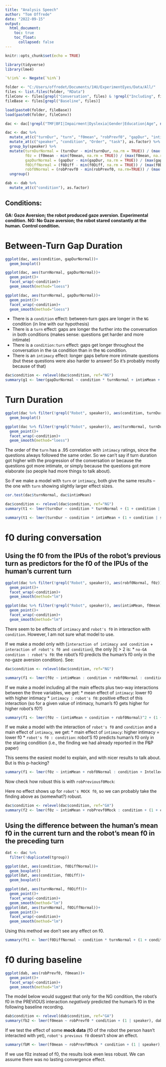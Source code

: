 ```yaml
---
title: "Analysis Speech"
author: "Tom Offrede"
date: "2022-09-15"
output:
  html_document:
    toc: true
    toc_float: 
      collapsed: false
---
```


```r
knitr::opts_chunk$set(echo = TRUE)
```

```r
library(tidyverse)
library(lme4)

`%!in%` <- Negate(`%in%`)

folder <- "C:/Users/offredet/Documents/1HU/ExperimentEyes/Data/All/"
files <- list.files(folder, "RData")
fileConv <- files[grepl("Conversation", files) & !grepl("Including", files)]
fileBase <- files[grepl("Baseline", files)]

load(paste0(folder, fileBase))
load(paste0(folder, fileConv))

dac <- dac[!grepl("TMF|BFI|Impairment|Dyslexia|Gender|Education|Age", names(dac))]

dac <- dac %>%
  mutate_at(c("turnDur", "turn", "f0mean", "robPrevf0", "gapDur", "intimMean", "intimSD", "intimMed"), as.numeric) %>%
  mutate_at(c("speaker", "condition", "Order", "task"), as.factor) %>% 
  group_by(speaker) %>%
  mutate(turnDurNormal = (turnDur - min(turnDur, na.rm = TRUE)) / (max(turnDur, na.rm = TRUE) - min(turnDur, na.rm = TRUE)),
         f0z = (f0mean - min(f0mean, na.rm = TRUE)) / (max(f0mean, na.rm = TRUE) - min(f0mean, na.rm = TRUE)),
         gapDurNormal = (gapDur - min(gapDur, na.rm = TRUE)) / (max(gapDur, na.rm = TRUE) - min(gapDur, na.rm = TRUE)), 
         f0DiffNormal = (f0Diff - min(f0Diff, na.rm = TRUE)) / (max(f0Diff, na.rm = TRUE) - min(f0Diff, na.rm = TRUE)),
         robf0Normal = (robPrevf0 - min(robPrevf0, na.rm=TRUE)) / (max(robPrevf0, na.rm=TRUE) - min(robPrevf0, na.rm=TRUE))) %>%
  ungroup()

dab <- dab %>%
  mutate_at(c("condition"), as.factor)
```

## Conditions:
**GA: Gaze Aversion; the robot produced gaze aversion. Experimental condition.**
**NG: No Gaze aversion; the robot stared constantly at the human. Control condition.**

# Between-Turn Gap Duration

```r
ggplot(dac, aes(condition, gapDurNormal))+
  geom_boxplot()

ggplot(dac, aes(turnNormal, gapDurNormal))+
  geom_point()+
  facet_wrap(~condition)+
  geom_smooth(method="loess")

ggplot(dac, aes(turnNormal, gapDurNormal))+
  geom_point()+
  facet_wrap(~condition)+
  geom_smooth(method="loess")
```


* There is a `condition` effect: between-turn gaps are longer in the `NG` condition (in line with our  hypothesis)
* There is a `turn` effect: gaps are longer the further into the conversation in both conditions (makes sense: questions get harder and more intimate)
* There is a `condition:turn` effect: gaps get longer throughout the conversation in the `GA` condition than in the `NG` condition.
* There is an `intimacy` effect: longer gaps before more intimate questions (but these questions were also harder to answer! So it's probably mostly because of that)

```r
dac$condition <- relevel(dac$condition, ref="NG")
summary(g1 <- lmer(gapDurNormal ~ condition * turnNormal + intimMean + (1 + condition | speaker), dac))
```

# Turn Duration

```r
ggplot(dac %>% filter(!grepl("Robot", speaker)), aes(condition, turnDurNormal))+
  geom_boxplot()

ggplot(dac %>% filter(!grepl("Robot", speaker)), aes(turnNormal, turnDurNormal))+
  geom_point()+
  facet_wrap(~condition)+
  geom_smooth(method="loess")
```


The order of the `turn` has a .95 correlation with `intimacy` ratings, since the questions always followed the same order. So we can't say if turn duration got higher with the progression of the conversation or because the questions got more intimate, or simply because the questions got more elaborate (so people had more things to talk about).

So if we make a model with `turn` or `intimacy`, both give the same results -- the one with `turn` showing slightly larger effect sizes.



```r
cor.test(dac$turnNormal, dac$intimMean)

dac$condition <- relevel(dac$condition, ref="NG")
summary(t1 <- lmer(turnDur ~ condition * turnNormal + (1 + condition | speaker), dac %>% filter(!grepl("Robot", speaker))))

summary(t1 <- lmer(turnDur ~ condition * intimMean + (1 + condition | speaker), dac %>% filter(!grepl("Robot", speaker))))
```

# f0 during conversation

## Using the f0 from the IPUs of the robot's previous turn as predictors for the f0 of the IPUs of the human's current turn

```r
ggplot(dac %>% filter(!grepl("Robot", speaker)), aes(robf0Normal, f0z))+
  geom_point()+
  facet_wrap(~condition)+
  geom_smooth(method="lm")

ggplot(dac %>% filter(!grepl("Robot", speaker)), aes(intimMean, f0mean))+
  geom_point()+
  facet_wrap(~condition)+
  geom_smooth(method="lm")
```


There seem to be effects of `intimacy` and `robot's f0` in interaction with `condition`. However, I am not sure what model to use.

If we make a model only with (`interaction of intimacy and condition` + `interaction of robot's f0 and condition`), the only |t| > 2 is:
* `no-GA condition : robot's f0`: the robot's f0 predicts the human's f0 only in the no-gaze aversion condition). See:

```r
dac$condition <- relevel(dac$condition, ref="NG")

summary(f1 <- lmer(f0z ~ intimMean : condition + robf0Normal : condition + (1 + condition | speaker), dac %>% filter(!grepl("Robot", speaker))))
```


If we make a model including all the main effects plus two-way interactions between the three variables, we get:
* mean effect of `intimacy`: lower f0 with higher intimacy
* `intimacy : robot's f0`: positive effect of this interaction (so for a given value of intimacy, human's f0 gets higher for higher robot's f0?)

```r
summary(f1 <- lmer(f0z ~ (intimMean + condition + robf0Normal)^2 + (1 + condition | speaker), dac %>% filter(!grepl("Robot", speaker))))
```

If we make a model with the interaction of `robot's f0` and `condition` and a main effect of `intimacy`, we get:
* main effect of `intimacy`: higher intimacy = lower f0
* `robot's f0 : condition`: robot'S f0 predicts human's f0 only in the staring condition (i.e., the finding we had already reported in the P&P paper)

This seems the easiest model to explain, and with nicer results to talk about. But is this p-hacking?

```r
summary(f1 <- lmer(f0z ~ intimMean + robf0Normal : condition + IntellectOpenness : condition + (1 + condition | speaker), dac %>% filter(!grepl("Robot", speaker))))
```

Now check how robust this is with `robPreviousf0Mock`:

Here no effect shows up for `robot's MOCK f0`, so we can probably take the finding above as (somewhat?) robust.

```r
dac$condition <- relevel(dac$condition, ref="GA")
summary(f2 <- lmer(f0z ~ intimMean + robPrevf0Mock : condition + (1 + condition | speaker), dac %>% filter(!grepl("Robot", speaker))))
```


## Using the difference between the human's mean f0 in the current turn and the robot's mean f0 in the preceding turn

```r
dat <- dac %>% 
  filter(!duplicated(tgroup))
```


```r
ggplot(dat, aes(condition, f0DiffNormal))+
  geom_boxplot()
ggplot(dat, aes(condition, f0Diff))+
  geom_boxplot()

ggplot(dat, aes(turnNormal, f0Diff))+
  geom_point()+
  facet_wrap(~condition)+
  geom_smooth(method="lm")
ggplot(dat, aes(turnNormal, f0DiffNormal))+
  geom_point()+
  facet_wrap(~condition)+
  geom_smooth(method="lm")
```

Using this method we don't see any effect on f0.

```r
summary(ft1 <- lmer(f0DiffNormal ~ condition * turnNormal + (1 + condition | speaker), dat))
```

# f0 during baseline

```r
ggplot(dab, aes(robPrevf0, f0mean))+
  geom_point()+
  facet_wrap(~condition)+
  geom_smooth(method="lm")
```

The model below would suggest that only for the NG condition, the robot's f0 in the PREVIOUS interaction *negatively* predicted the human's f0 in the following baseline recording.

```r
dab$condition <- relevel(dab$condition, ref="GA")
summary(fb2 <- lmer(f0mean ~ robPrevf0 * condition + (1 | speaker), dab))
```

If we test the effect of some **mock data** (f0 of the robot the person hasn't interacted with yet), `robot's previous f0` doesn't show an effect.

```r
summary(fbM <- lmer(f0mean ~ robPrevf0Mock * condition + (1 | speaker), dab))
```

If we use f0z instead of f0, the results look even less robust. We can assume there was no lasting convergence effect.



